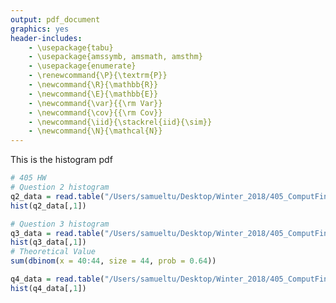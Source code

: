 ```yaml
---
output: pdf_document
graphics: yes
header-includes:
    - \usepackage{tabu}
    - \usepackage{amssymb, amsmath, amsthm}
    - \usepackage{enumerate}
    - \renewcommand{\P}{\textrm{P}}
    - \newcommand{\R}{\mathbb{R}}
    - \newcommand{\E}{\mathbb{E}}
    - \newcommand{\var}{{\rm Var}}
    - \newcommand{\cov}{{\rm Cov}}
    - \newcommand{\iid}{\stackrel{iid}{\sim}}
    - \newcommand{\N}{\mathcal{N}}
---
```

\noindent \begin{tabu} to \textwidth {@{}X[4 l] @{}X[r]}
  \textbf{Project 1} 	       & \\ 
  \textbf{MFE 405: Computational Finance} & \\ 
  \textbf{Yiyuan Tu Samuel} & \\ 
  \textbf{Professor Goukasian}		   & 
\end{tabu}

This is the histogram pdf




```r
# 405 HW
# Question 2 histogram
q2_data = read.table("/Users/samueltu/Desktop/Winter_2018/405_ComputFin/Week1/q2.csv")
hist(q2_data[,1])

# Question 3 histogram
q3_data = read.table("/Users/samueltu/Desktop/Winter_2018/405_ComputFin/Week1/q3.csv")
hist(q3_data[,1])
# Theoretical Value
sum(dbinom(x = 40:44, size = 44, prob = 0.64))

q4_data = read.table("/Users/samueltu/Desktop/Winter_2018/405_ComputFin/Week1/q4.csv")
hist(q4_data[,1])
```

